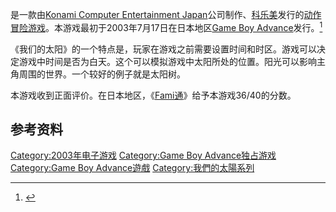 {{NoteTA
| G1 = Games
}}

{{vgname|我們的太陽|ja=ボクらの太陽|en=Boktai: The Sun Is in Your Hand|diff=yes}}是一款由[[科樂美|Konami Computer Entertainment Japan]]公司制作、[[科乐美|科乐美]]发行的[[动作冒险游戏|动作冒险游戏]]。本游戏最初于2003年7月17日在日本地区[[Game_Boy_Advance|Game Boy Advance]]发行。<ref name="gamefaqs">{{cite web| url = http://www.gamefaqs.com/n64/258820-mario-tennis/data| title = Release information| publisher = [[GameFAQs|GameFAQs]]| date = | accessdate = 2016-07-19| language = en| archive-date = 2017-12-15| archive-url = https://web.archive.org/web/20171215221300/https://www.gamefaqs.com/n64/258820-mario-tennis/data| dead-url = no}}</ref>

《我们的太阳》的一个特点是，玩家在游戏之前需要设置时间和时区。游戏可以决定游戏中时间是否为白天。这个可以模拟游戏中太阳所处的位置。阳光可以影响主角周围的世界。一个较好的例子就是太阳树。

本游戏收到正面评价。在日本地区，《[[Fami通|Fami通]]》给予本游戏36/40的分数。

== 参考资料 ==
{{Reflist}}

{{我们的太阳系列}}

{{DEFAULTSORT:Bokura No Taiyou}}
[[Category:2003年电子游戏|Category:2003年电子游戏]]
[[Category:Game_Boy_Advance独占游戏|Category:Game Boy Advance独占游戏]]
[[Category:Game_Boy_Advance遊戲|Category:Game Boy Advance遊戲]]
[[Category:我們的太陽系列|Category:我們的太陽系列]]